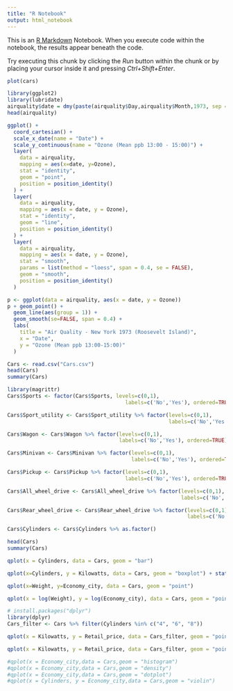 ```yaml
---
title: "R Notebook"
output: html_notebook
---
```


This is an [R Markdown](http://rmarkdown.rstudio.com) Notebook. When you execute code within the notebook, the results appear beneath the code. 

Try executing this chunk by clicking the *Run* button within the chunk or by placing your cursor inside it and pressing *Ctrl+Shift+Enter*. 

```r
plot(cars)
```

```r
library(ggplot2)
library(lubridate)
airquality$date = dmy(paste(airquality$Day,airquality$Month,1973, sep = "/"))
head(airquality)
```
```r
ggplot() +
  coord_cartesian() +
  scale_x_date(name = "Date") +
  scale_y_continuous(name = "Ozone (Mean ppb 13:00 - 15:00)") +
  layer(
    data = airquality,
    mapping = aes(x=date, y=Ozone),
    stat = "identity",
    geom = "point",
    position = position_identity()
  ) +
  layer(
    data = airquality,
    mapping = aes(x = date, y = Ozone),
    stat = "identity",
    geom = "line",
    position = position_identity()
  ) +
  layer(
    data = airquality, 
    mapping = aes(x = date, y = Ozone),
    stat = "smooth",
    params = list(method = "loess", span = 0.4, se = FALSE),
    geom = "smooth",
    position = position_identity()
  )
```
```r
p <- ggplot(data = airquality, aes(x = date, y = Ozone))
p + geom_point() + 
  geom_line(aes(group = 1)) +
  geom_smooth(se=FALSE, span = 0.4) +
  labs(
    title = "Air Quality - New York 1973 (Roosevelt Island)",
    x = "Date", 
    y = "Ozone (Mean ppb 13:00-15:00)"
  )
```
```r
Cars <- read.csv("Cars.csv")
head(Cars)
summary(Cars)
```
```r
library(magrittr)
Cars$Sports <- factor(Cars$Sports, levels=c(0,1), 
                                      labels=c('No','Yes'), ordered=TRUE)

Cars$Sport_utility <- Cars$Sport_utility %>% factor(levels=c(0,1), 
                                                    labels=c('No','Yes'), ordered=TRUE)

Cars$Wagon <- Cars$Wagon %>% factor(levels=c(0,1), 
                                    labels=c('No','Yes'), ordered=TRUE)

Cars$Minivan <- Cars$Minivan %>% factor(levels=c(0,1), 
                                        labels=c('No','Yes'), ordered=TRUE)

Cars$Pickup <- Cars$Pickup %>% factor(levels=c(0,1),
                                      labels=c('No','Yes'), ordered=TRUE)

Cars$All_wheel_drive <- Cars$All_wheel_drive %>% factor(levels=c(0,1), 
                                                        labels=c('No','Yes'), ordered=TRUE)

Cars$Rear_wheel_drive <- Cars$Rear_wheel_drive %>% factor(levels=c(0,1), 
                                                          labels=c('No','Yes'), ordered=TRUE)

Cars$Cylinders <- Cars$Cylinders %>% as.factor()

head(Cars)
summary(Cars)
```
```r
qplot(x = Cylinders, data = Cars, geom = "bar")
```
```r
qplot(x=Cylinders, y = Kilowatts, data = Cars, geom = "boxplot") + stat_summary(fun.y=mean, color="red", geom="point")
```
```r
qplot(x=Weight, y=Economy_city, data = Cars, geom = "point")
```
```r
qplot(x = log(Weight), y = log(Economy_city), data = Cars, geom = "point") + stat_smooth()
```
```r
# install.packages("dplyr")
library(dplyr)
Cars_filter <- Cars %>% filter(Cylinders %in% c("4", "6", "8"))

qplot(x = Kilowatts, y = Retail_price, data = Cars_filter, geom = "point", colour = Cylinders) + stat_smooth()
```
```r
qplot(x = Kilowatts, y = Retail_price, data = Cars_filter, geom = "point", facets = Cylinders ~.) + stat_smooth()
```
```r
#qplot(x = Economy_city,data = Cars,geom = "histogram")
#qplot(x = Economy_city,data = Cars,geom = "density")
#qplot(x = Economy_city,data = Cars,geom = "dotplot")
#qplot(x = Cylinders, y = Economy_city,data = Cars,geom = "violin")
```

